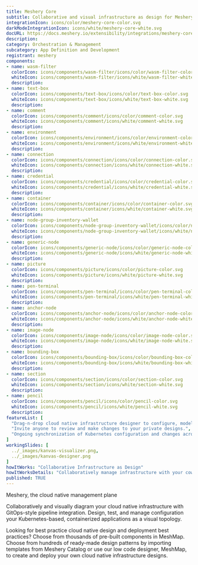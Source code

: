 ```yaml
---
title: Meshery Core
subtitle: Collaborative and visual infrastructure as design for Meshery Core
integrationIcon: icons/color/meshery-core-color.svg
darkModeIntegrationIcon: icons/white/meshery-core-white.svg
docURL: https://docs.meshery.io/extensibility/integrations/meshery-core
description: 
category: Orchestration & Management
subcategory: App Definition and Development
registrant: meshery
components: 
- name: wasm-filter
  colorIcon: icons/components/wasm-filter/icons/color/wasm-filter-color.svg
  whiteIcon: icons/components/wasm-filter/icons/white/wasm-filter-white.svg
  description: 
- name: text-box
  colorIcon: icons/components/text-box/icons/color/text-box-color.svg
  whiteIcon: icons/components/text-box/icons/white/text-box-white.svg
  description: 
- name: comment
  colorIcon: icons/components/comment/icons/color/comment-color.svg
  whiteIcon: icons/components/comment/icons/white/comment-white.svg
  description: 
- name: environment
  colorIcon: icons/components/environment/icons/color/environment-color.svg
  whiteIcon: icons/components/environment/icons/white/environment-white.svg
  description: 
- name: connection
  colorIcon: icons/components/connection/icons/color/connection-color.svg
  whiteIcon: icons/components/connection/icons/white/connection-white.svg
  description: 
- name: credential
  colorIcon: icons/components/credential/icons/color/credential-color.svg
  whiteIcon: icons/components/credential/icons/white/credential-white.svg
  description: 
- name: container
  colorIcon: icons/components/container/icons/color/container-color.svg
  whiteIcon: icons/components/container/icons/white/container-white.svg
  description: 
- name: node-group-inventory-wallet
  colorIcon: icons/components/node-group-inventory-wallet/icons/color/node-group-inventory-wallet-color.svg
  whiteIcon: icons/components/node-group-inventory-wallet/icons/white/node-group-inventory-wallet-white.svg
  description: 
- name: generic-node
  colorIcon: icons/components/generic-node/icons/color/generic-node-color.svg
  whiteIcon: icons/components/generic-node/icons/white/generic-node-white.svg
  description: 
- name: picture
  colorIcon: icons/components/picture/icons/color/picture-color.svg
  whiteIcon: icons/components/picture/icons/white/picture-white.svg
  description: 
- name: pen-terminal
  colorIcon: icons/components/pen-terminal/icons/color/pen-terminal-color.svg
  whiteIcon: icons/components/pen-terminal/icons/white/pen-terminal-white.svg
  description: 
- name: anchor-node
  colorIcon: icons/components/anchor-node/icons/color/anchor-node-color.svg
  whiteIcon: icons/components/anchor-node/icons/white/anchor-node-white.svg
  description: 
- name: image-node
  colorIcon: icons/components/image-node/icons/color/image-node-color.svg
  whiteIcon: icons/components/image-node/icons/white/image-node-white.svg
  description: 
- name: bounding-box
  colorIcon: icons/components/bounding-box/icons/color/bounding-box-color.svg
  whiteIcon: icons/components/bounding-box/icons/white/bounding-box-white.svg
  description: 
- name: section
  colorIcon: icons/components/section/icons/color/section-color.svg
  whiteIcon: icons/components/section/icons/white/section-white.svg
  description: 
- name: pencil
  colorIcon: icons/components/pencil/icons/color/pencil-color.svg
  whiteIcon: icons/components/pencil/icons/white/pencil-white.svg
  description: 
featureList: [
  "Drag-n-drop cloud native infrastructure designer to configure, model, and deploy your workloads.",
  "Invite anyone to review and make changes to your private designs.",
  "Ongoing synchronization of Kubernetes configuration and changes across any number of clusters."
]
workingSlides: [
  ../_images/kanvas-visualizer.png,
  ../_images/kanvas-designer.png
]
howItWorks: "Collaborative Infrastructure as Design"
howItWorksDetails: "Collaboratively manage infrastructure with your coworkers synchronously sharing the same designs."
published: TRUE
---
```

<p>
Meshery, the cloud native management plane
</p>
<p>
    Collaboratively and visually diagram your cloud native infrastructure with GitOps-style pipeline integration. Design, test, and manage configuration your Kubernetes-based, containerized applications as a visual topology.
</p>
<p>
    Looking for best practice cloud native design and deployment best practices? Choose from thousands of pre-built components in MeshMap. Choose from hundreds of ready-made design patterns by importing templates from Meshery Catalog or use our low code designer, MeshMap, to create and deploy your own cloud native infrastructure designs.
</p>

